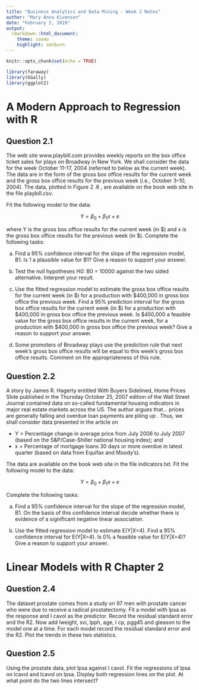 ```yaml
---
title: "Business Analytics and Data Mining - Week 2 Notes"
author: "Mary Anna Kivenson"
date: "February 2, 2019"
output:
  rmarkdown::html_document:
    theme: cosmo 
    highlight: zenburn
---
```


```r
knitr::opts_chunk$set(echo = TRUE)
```

```r
library(faraway)
library(GGally)
library(ggplot2)
```

# A Modern Approach to Regression with R  {.tabset .tabset-fade}

## Question 2.1

The web site www.playbill.com provides weekly reports on the box office ticket sales for plays on Broadway in New York. We shall consider the data for the week October 11–17, 2004 (referred to below as the current week). The data are in the form of the gross box office results for the current week and the gross box office results for the previous week (i.e., October 3–10, 2004). The data, plotted in Figure 2 .6 , are available on the book web site in the file playbill.csv.  

Fit the following model to the data: 

$$Y = \beta_0 + \beta_1x + e$$

where  Y  is the gross box office results for the current week (in \$) and  x  is the gross box office results for the previous week (in \$). Complete the following tasks:
 
a) Find a 95% confidence interval for the slope of the regression model, B1. Is 1 a plausible value for B1? Give a reason to support your answer.

b) Test the null hypotheses H0: B0 = 10000 against the two sided alternative. Interpret your result.

c) Use the fitted regression model to estimate the gross box office results for the current week (in \$) for a production with \$400,000 in gross box office the  previous week. Find a 95% prediction interval for the gross box office results for the current week (in \$) for a production with \$400,000 in gross box office the previous week. Is \$450,000 a feasible value for the gross box office results in the current week, for a production with $400,000 in gross box office the previous week? Give a reason to support your answer. 

d) Some promoters of Broadway plays use the prediction rule that next week’s gross box office results will be equal to this week’s gross box office results. Comment on the appropriateness of this rule.      

## Question 2.2

A story by James R. Hagerty entitled  With Buyers Sidelined, Home Prices Slide  published in the Thursday October 25, 2007 edition of the  Wall Street Journal  contained data on so-called fundamental housing indicators in major real estate markets across the US. The author argues that…  prices are generally falling and overdue loan payments are piling up . Thus, we shall consider data presented in the article on

* Y  = Percentage change in average price from July 2006 to July 2007 (based on the S&P/Case-Shiller national housing index); and      
* x  = Percentage of mortgage loans 30 days or more overdue in latest quarter (based on data from Equifax and Moody’s).  

The data are available on the book web site in the file indicators.txt. Fit the following model to the data:  

$$Y = \beta_0 + \beta_1x + e$$

Complete the following tasks:

a) Find a 95% confidence interval for the slope of the regression model, B1. On the basis of this confidence interval decide whether there is evidence of a significant negative linear association. 

(b) Use the fitted regression model to estimate E(Y|X=4). Find a 95% confidence interval for E(Y|X=4). Is 0% a feasible value for E(Y|X=4)? Give a reason to support your answer.    

#

# Linear Models with R Chapter 2  {.tabset .tabset-fade}

## Question 2.4

The dataset prostate comes from a study on 97 men with prostate cancer who were due to receive a radical prostatectomy. Fit a model with lpsa as the response and l cavol as the predictor. Record the residual standard error and the R2. Now add lweight, svi, lpph, age, l cp, pgg45 and gleason to the model one at a time. For each model record the residual standard error and the R2. Plot the trends in these two statistics.

## Question 2.5

Using the prostate data, plot lpsa against l cavol. Fit the regressions of lpsa on lcavol and lcavol on lpsa. Display both regression lines on the plot. At what point do the two lines intersect?

#




